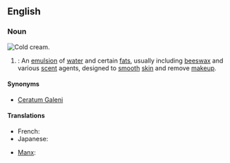 ==English==
===Noun===
[[File:Cold Cream-2.jpg|thumb|right|Cold cream.]]
{{wikipedia}}
{{en-noun|sg=[[cold]] [[cream]]}}
# {{pharmacy}}: An [[emulsion]] of [[water]] and certain [[fat]]s, usually including [[beeswax]] and various [[scent]] agents, designed to [[smooth]] [[skin]] and remove [[makeup]].

====Synonyms====
*[[Ceratum Galeni]]

====Translations====
{{trans-top}}
* French: {{t|fr|cérat de Galien|m}}
* Japanese: {{t|ja|コールドクリーム|sc=Jpan}}
{{trans-mid}}
* [[Manx]]: {{t|gv|key feayr|m}}
{{trans-bottom}}